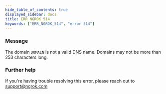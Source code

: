 ```yaml
---
hide_table_of_contents: true
displayed_sidebar: docs
title: ERR_NGROK_514
keywords: ["ERR_NGROK_514", "error 514"]
---
```


### Message

The domain `DOMAIN` is not a valid DNS name. Domains may not be more than 253 characters long.

### Further help

If you're having trouble resolving this error, please reach out to [support@ngrok.com](mailto:support@ngrok.com?subject=Help%20with%20ERR_NGROK_514)
